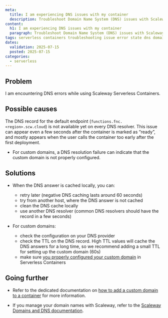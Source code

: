 ```yaml
---
meta:
  title: I am experiencing DNS issues with my container
  description: Troubleshoot Domain Name System (DNS) issues with Scaleway Serverless Containers.
content:
  h1: I am experiencing DNS issues with my container
  paragraph: Troubleshoot Domain Name System (DNS) issues with Scaleway Serverless Containers.
tags: serverless containers troubleshooting issue error state dns domain name system
dates:
  validation: 2025-07-15
  posted: 2025-07-15
categories:
  - serverless
---
```


## Problem

I am encountering DNS errors while using Scaleway Serverless Containers.

## Possible causes
	
The DNS record for the default endpoint (`functions.fnc.<region>.scw.cloud`) is not available yet on every DNS resolver. This issue can appear even a few seconds after the container is marked as “ready”, and mostly appears when the user calls the container too early after the first deployment.

- For custom domains, a DNS resolution failure can indicate that the custom domain is not properly configured.


## Solutions

- When the DNS answer is cached locally, you can:
  - retry later (negative DNS caching lasts around 60 seconds)
  - try from another host, where the DNS answer is not cached
  - clean the DNS cache locally
  - use another DNS resolver (common DNS resolvers should have the record in a few seconds)

- For custom domains:
  - check the configuration on your DNS provider
  - check the TTL on the DNS record. High TTL values will cache the DNS answers for a long time, so we recommend adding a small TTL for setting up the custom domain (60s)
  - make sure [you properly configured your custom domain](/serverless-containers/how-to/add-a-custom-domain-to-a-container/) in Serverless Containers


## Going further

- Refer to the dedicated documentation on [how to add a custom domain to a container](/serverless-containers/how-to/add-a-custom-domain-to-a-container/) for more information.

- If you manage your domain names with Scaleway, refer to the [Scaleway Domains and DNS documentation](/domains-and-dns/).